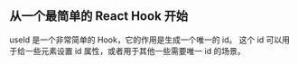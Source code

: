 ## 从一个最简单的 React Hook 开始

useId 是一个非常简单的 Hook，它的作用是生成一个唯一的 id。
这个 id 可以用于给一些元素设置 id 属性，或者用于其他一些需要唯一 id 的场景。


